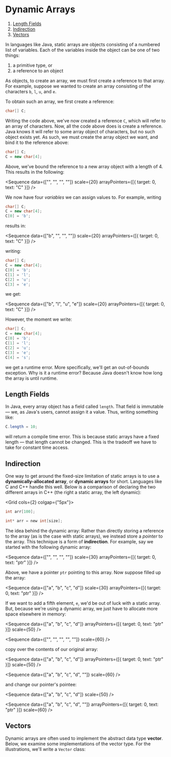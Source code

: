 
# Dynamic Arrays

<div className="outline">

1. [Length Fields](#length-fields)
2. [Indirection](#indirection)
3. [Vectors](#vectors)

</div>

In languages like Java, static arrays are objects consisting of a numbered
list of variables. Each of the variables inside the object can be one of
two things:

1. a primitive type, or
2. a reference to an object

As objects, to create an array, we must first create a reference to that
array. For example, suppose we wanted to create an array consisting of the
characters `b`, `l`, `u`, and `e`.

To obtain such an array, we first create a reference:

```java
char[] C;
```

Writing the code above, we've now created a reference `C`, which will refer
to an array of characters. Now, all the code above does is create a
reference. Java knows it will refer to some array object of characters, but
no such object exists yet. As such, we must create the array object we
want, and bind it to the reference above:

```java
char[] C;
C = new char[4];
```

Above, we've bound the reference to a new array object with a length of 4.
This results in the following:

<Sequence
	data={["", "", "", ""]}
	scale={20}
	arrayPointers={[{ target: 0, text: "C" }]}
/>

We now have four _variables_ we can assign values to. For example, writing

```java
char[] C;
C = new char[4];
C[0] = 'b';
```

results in:

<Sequence
	data={["b", "", "", ""]}
	scale={20}
	arrayPointers={[{ target: 0, text: "C" }]}
/>

writing:

```java
char[] C;
C = new char[4];
C[0] = 'b';
C[1] = 'l';
C[2] = 'u';
C[3] = 'e';
```

we get:

<Sequence
	data={["b", "l", "u", "e"]}
	scale={20}
	arrayPointers={[{ target: 0, text: "C" }]}
/>

However, the moment we write:

```java
char[] C;
C = new char[4];
C[0] = 'b';
C[1] = 'l';
C[2] = 'u';
C[3] = 'e';
C[4] = 's';
```

we get a runtime error. More specifically, we'll get an out-of-bounds
exception. Why is it a runtime error? Because Java doesn't know how long
the array is until runtime.

## Length Fields

In Java, every array object has a field called `length`. That field is
immutable — we, as Java's users, cannot assign it a value. Thus, writing
something like:

```java
C.length = 10;
```

will return a compile time error. This is because static arrays have a
fixed length — that length cannot be changed. This is the tradeoff we have
to take for constant time access.

## Indirection

One way to get around the fixed-size limitation of static arrays is to use
a __dynamically-allocated array__, or __dynamic arrays__ for short.
Languages like C and C++ handle this well. Below is a comparison of
declaring the two different arrays in C++ (the right a static array, the
left dynamic):

<Grid cols={2} colgap={"5px"}>

```c
int arr[100];
```

```c
int* arr = new int[size];
```

</Grid>

The idea behind the dynamic array: Rather than directly storing a reference
to the array (as is the case with static arrays), we instead store a
_pointer_ to the array. This technique is a form of __indirection__. For
example, say we started with the following dynamic array:

<Sequence
	data={["", "", "", ""]}
	scale={30}
	arrayPointers={[{ target: 0, text: "ptr" }]}
/>

Above, we have a pointer `ptr` pointing to this array. Now suppose filled
up the array:

<Sequence
	data={["a", "b", "c", "d"]}
	scale={30}
	arrayPointers={[{ target: 0, text: "ptr" }]}
/>

If we want to add a fifth element, `e`, we'd be out of luck with a static
array. But, because we're using a dynamic array, we just have to allocate
more space elsewhere in memory:

<Grid cols={2}>

<Sequence
	data={["a", "b", "c", "d"]}
	arrayPointers={[{ target: 0, text: "ptr" }]}
	scale={50}
/>

<Sequence data={["", "", "", "", ""]} scale={60} />

</Grid>

copy over the contents of our original array:

<Grid cols={2}>

<Sequence
	data={["a", "b", "c", "d"]}
	arrayPointers={[{ target: 0, text: "ptr" }]}
	scale={50}
/>

<Sequence data={["a", "b", "c", "d", ""]} scale={60} />

</Grid>

and change our pointer's pointee:

<Grid cols={2}>

<Sequence data={["a", "b", "c", "d"]} scale={50} />

<Sequence
	data={["a", "b", "c", "d", ""]}
	arrayPointers={[{ target: 0, text: "ptr" }]}
	scale={60}
/>

</Grid>

## Vectors

Dynamic arrays are often used to implement the abstract data type
__vector__. Below, we examine some implementations of the vector type. For
the illustrations, we'll write a `Vector` class:

